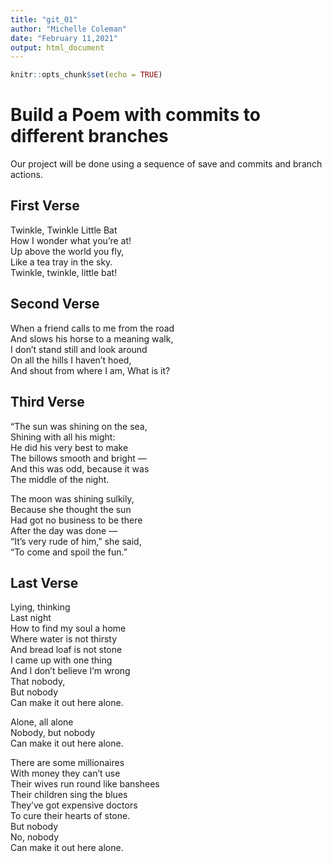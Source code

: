 ```yaml
---
title: "git_01"
author: "Michelle Coleman"
date: "February 11,2021"
output: html_document
---
```


```r
knitr::opts_chunk$set(echo = TRUE)
```
# Build a Poem with commits to different branches
Our project will be done using a sequence of save and commits and branch actions.
<!-- Do not modify or change any text in "!--" bracketed areas such as this --- these are instructions to
you, if you change any of this the git program will notice it and compromise your git merging strategy !-->

## First Verse 
<!--Put the first five lines of a poem by Lewis Carrol in this section!-->

Twinkle, Twinkle Little Bat  
How I wonder what you're at!  
Up above the world you fly,  
Like a tea tray in the sky.  
Twinkle, twinkle, little bat!  
  
## Second Verse
<!--Put the first five lines of a poem by Robert Frost here!-->
  
When a friend calls to me from the road  
And slows his horse to a meaning walk,  
I don't stand still and look around  
On all the hills I haven't hoed,  
And shout from where I am, What is it?  
  
## Third Verse
<!--Put the first two verses of The Walrus and the Carpenter here!-->
  
"The sun was shining on the sea,  
      Shining with all his might:  
He did his very best to make  
      The billows smooth and bright —  
And this was odd, because it was  
      The middle of the night.  
  
The moon was shining sulkily,  
      Because she thought the sun    
Had got no business to be there  
      After the day was done —  
"It's very rude of him," she said,  
      "To come and spoil the fun."  
  
## Last Verse
<!--Put a short poem of your choice 8-20 lines,here!-->
  
Lying, thinking  
Last night  
How to find my soul a home  
Where water is not thirsty  
And bread loaf is not stone  
I came up with one thing  
And I don't believe I'm wrong  
That nobody,  
But nobody  
Can make it out here alone.  
  
Alone, all alone  
Nobody, but nobody  
Can make it out here alone.  
  
There are some millionaires  
With money they can't use  
Their wives run round like banshees  
Their children sing the blues  
They've got expensive doctors  
To cure their hearts of stone.  
But nobody  
No, nobody  
Can make it out here alone.  